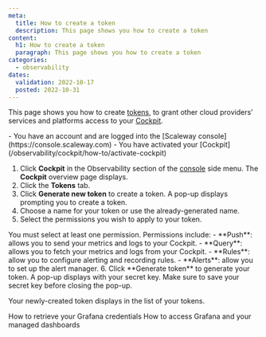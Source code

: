 ```yaml
---
meta:
  title: How to create a token
  description: This page shows you how to create a token
content:
  h1: How to create a token
  paragraph: This page shows you how to create a token
categories:
  - observability
dates:
  validation: 2022-10-17
  posted: 2022-10-31
---
```


This page shows you how to create [tokens](/observability/cockpit/concepts/#tokens), to grant other cloud providers’ services and platforms access to your [Cockpit](/observability/cockpit/concepts/#cockpit).

<Message type="requirement">
 - You have an account and are logged into the [Scaleway console](https://console.scaleway.com)
 - You have activated your [Cockpit](/observability/cockpit/how-to/activate-cockpit)
</Message>


1. Click **Cockpit** in the Observability section of the [console](https://console.scaleway.com/) side menu. The **Cockpit** overview page displays.
2. Click the **Tokens** tab.
3. Click **Generate new token** to create a token. A pop-up displays prompting you to create a token.
4. Choose a name for your token or use the already-generated name.
5. Select the permissions you wish to apply to your token.
  <Message type="important">
   You must select at least one permission.
   Permissions include:
   - **Push**: allows you to send your metrics and logs to your Cockpit.
   - **Query**: allows you to fetch your metrics and logs from your Cockpit.
   - **Rules**: allow you to configure alerting and recording rules.
   - **Alerts**: allow you to set up the alert manager.
  </Message>
6. Click **Generate token** to generate your token. A pop-up displays with your secret key.

<Message type="important">
 Make sure to save your secret key before closing the pop-up.
</Message>

Your newly-created token displays in the list of your tokens.

<Navigation title="See Also">
  <PreviousButton to="/observability/cockpit/how-to/retrieve-grafana-credentials/">How to retrieve your Grafana credentials</PreviousButton>
  <NextButton to="/observability/cockpit/how-to/access-grafana-and-managed-dashboards/">How to access Grafana and your managed dashboards</NextButton>
</Navigation>